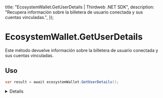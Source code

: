 
  title: "EcosystemWallet.GetUserDetails | Thirdweb .NET SDK",
  description: "Recupera información sobre la billetera de usuario conectada y sus cuentas vinculadas.",
});

# EcosystemWallet.GetUserDetails

Este método devuelve información sobre la billetera de usuario conectada y sus cuentas vinculadas.

## Uso


```csharp
var result = await ecosystemWallet.GetUserDetails();
```

<Details summary="Valor de retorno">

### UserStatusResponse

La información del usuario y las cuentas vinculadas, como la dirección del usuario, correo electrónico y más.

</Details>

